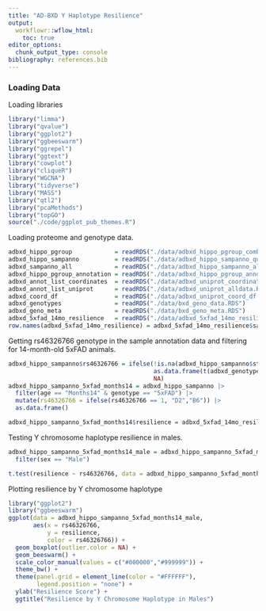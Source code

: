 ```yaml
---
title: "AD-BXD Y Haplotype Resilience"
output:
  workflowr::wflow_html:
    toc: true
editor_options:
  chunk_output_type: console
bibliography: references.bib
---
```


### Loading Data

Loading libraries

```r
library("limma")
library("qvalue")
library("ggplot2")
library("ggbeeswarm")
library("ggrepel")
library("ggtext")
library("cowplot")
library("cliqueR")
library("WGCNA")
library("tidyverse")
library("MASS")
library("qtl2")
library("pcaMethods")
library("topGO")
source("./code/ggplot_pub_themes.R")
```

Loading proteome and genotype data.

```r
adbxd_hippo_pgroup            = readRDS("./data/adbxd_hippo_pgroup_combat_corrected_2023-01-31.RDS")
adbxd_hippo_sampanno          = readRDS("./data/adbxd_hippo_sampanno_quantnorm.RDS")
adbxd_sampanno_all            = readRDS("./data/adbxd_hippo_sampanno_all.RDS")
adbxd_hippo_pgroup_annotation = readRDS("./data/adbxd_hippo_pgroup_annotation.RDS")
adbxd_annot_list_coordinates  = readRDS("./data/adbxd_uniprot_coordinates.RDS")
adbxd_annot_list_uniprot      = readRDS("./data/adbxd_uniprot_alldata.RDS")
adbxd_coord_df                = readRDS("./data/adbxd_uniprot_coord_df.RDS")
adbxd_genotypes               = readRDS("./data/bxd_geno_data.RDS")
adbxd_geno_meta               = readRDS("./data/bxd_geno_meta.RDS")
adbxd_5xfad_14mo_resilience   = readRDS("./data/adbxd_5xfad_14mo_resilience.RDS")
row.names(adbxd_5xfad_14mo_resilience) = adbxd_5xfad_14mo_resilience$sample_id
```

Getting rs46326766 genotype in the sample annotation data and filtering for 14-month-old 5xFAD animals.

```r
adbxd_hippo_sampanno$rs46326766 = ifelse(!is.na(adbxd_hippo_sampanno$strain),
                                         as.data.frame(t(adbxd_genotypes))[adbxd_hippo_sampanno$strain,"rs46326766"],
                                         NA)
adbxd_hippo_sampanno_5xfad_months14 = adbxd_hippo_sampanno |>
  filter(age == "Months14" & genotype == "5xFAD") |>
  mutate(rs46326766 = ifelse(rs46326766 == 1, "D2","B6")) |>
  as.data.frame()

adbxd_hippo_sampanno_5xfad_months14$resilience = adbxd_5xfad_14mo_resilience[row.names(adbxd_hippo_sampanno_5xfad_months14),"resilience"]
```


Testing Y chromosome haplotype resilience in males.

```r
adbxd_hippo_sampanno_5xfad_months14_male = adbxd_hippo_sampanno_5xfad_months14 |>
  filter(sex == "Male")

t.test(resilience ~ rs46326766, data = adbxd_hippo_sampanno_5xfad_months14_male)
```
Plotting resilience by Y chromosome haplotype

```r
library("ggplot2")
library("ggbeeswarm")
ggplot(data = adbxd_hippo_sampanno_5xfad_months14_male, 
       aes(x = rs46326766, 
           y = resilience, 
           color = rs46326766)) + 
  geom_boxplot(outlier.color = NA) + 
  geom_beeswarm() +
  scale_color_manual(values = c("#000000","#999999")) +
  theme_bw() +
  theme(panel.grid = element_line(color = "#FFFFFF"),
        legend.position = "none") +
  ylab("Resilience Score") +
  ggtitle("Resilience by Y Chromosome Haplotype in Males")
```

